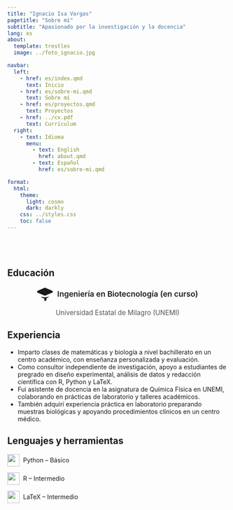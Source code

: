 ```yaml
---
title: "Ignacio Isa Vargas"
pagetitle: "Sobre mí"
subtitle: "Apasionado por la investigación y la docencia"
lang: es
about:
  template: trestles
  image: ../foto_ignacio.jpg

navbar:
  left:
    - href: es/index.qmd
      text: Inicio
    - href: es/sobre-mi.qmd
      text: Sobre mí
    - href: es/proyectos.qmd
      text: Proyectos
    - href: ../cv.pdf
      text: Currículum
  right:
    - text: Idioma
      menu:
        - text: English
          href: about.qmd
        - text: Español
          href: es/sobre-mi.qmd

format:
  html:
    theme:
      light: cosmo
      dark: darkly
    css: ../styles.css
    toc: false
---
```


<div style="height: 40px;"></div>

## Educación

<p style="display: flex; align-items: center; justify-content: center;">
  <svg xmlns="http://www.w3.org/2000/svg" width="36" height="36" fill="currentColor" viewBox="0 0 16 16" style="margin-right: 10px;">
    <path d="M8.211 2.047a.5.5 0 0 0-.422 0L.064 5.387a.5.5 0 0 0 0 .976l7.85 3.339 7.85-3.339a.5.5 0 0 0 0-.976z"/>
    <path d="M4.175 10.74c-.05.122-.1.246-.152.37L7.765 12.87a.5.5 0 0 0 .47 0l3.742-1.748c-.053-.124-.105-.247-.155-.37L8 11.294z"/>
    <path d="M16 4.922L8 8.432 0 4.922 8 1.412l8 3.51zM8.5 14.5c0 .328-.246.592-.5.592s-.5-.264-.5-.592V12.5a.5.5 0 0 1 .5-.5h1a.5.5 0 0 1 .5.5v2z"/>
  </svg>
  <span style="font-size: 1.1rem; font-weight: 600;">Ingeniería en Biotecnología (en curso)</span>
</p>

<p style="text-align: center; font-size: 0.95rem; color: #555;">
  Universidad Estatal de Milagro (UNEMI)
</p>

## Experiencia

- Imparto clases de matemáticas y biología a nivel bachillerato en un centro académico, con enseñanza personalizada y evaluación.
- Como consultor independiente de investigación, apoyo a estudiantes de pregrado en diseño experimental, análisis de datos y redacción científica con R, Python y LaTeX.
- Fui asistente de docencia en la asignatura de Química Física en UNEMI, colaborando en prácticas de laboratorio y talleres académicos.
- También adquirí experiencia práctica en laboratorio preparando muestras biológicas y apoyando procedimientos clínicos en un centro médico.

## Lenguajes y herramientas

<p style="display: flex; align-items: center;">
  <img src="https://cdn.jsdelivr.net/gh/devicons/devicon/icons/python/python-original.svg" width="28px" style="margin-right: 8px;" />
  Python – Básico
</p>

<p style="display: flex; align-items: center;">
  <img src="https://cdn.jsdelivr.net/gh/devicons/devicon/icons/r/r-original.svg" width="28px" style="margin-right: 8px;" />
  R – Intermedio
</p>

<p style="display: flex; align-items: center;">
  <img src="https://cdn.jsdelivr.net/gh/devicons/devicon/icons/latex/latex-original.svg" width="28px" style="margin-right: 8px;" />
  LaTeX – Intermedio
</p>
